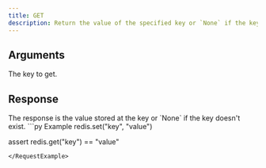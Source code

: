 ```yaml
---
title: GET
description: Return the value of the specified key or `None` if the key doesn't exist.
---
```



## Arguments 

<ParamField body="key" type="str" required>
  The key to get.
</ParamField>

## Response

<ResponseField  required>
The response is the value stored at the key or `None` if the key doesn't exist.
</ResponseField>



<RequestExample>
```py Example
redis.set("key", "value")

assert redis.get("key") == "value"
```
</RequestExample>
